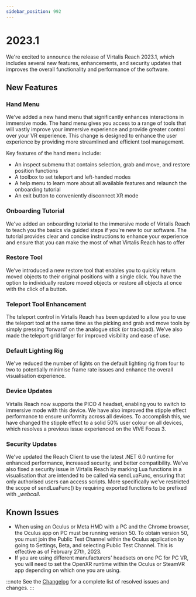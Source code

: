 ```yaml
---
sidebar_position: 992
---
```


# 2023.1

We're excited to announce the release of Virtalis Reach 2023.1, which includes several new features, enhancements, and security updates that improves the overall functionality and performance of the software. 

## New Features

### Hand Menu 

We’ve added a new hand menu that significantly enhances interactions in immersive mode. The hand menu gives you access to a range of tools that will vastly improve your immersive experience and provide greater control over your VR experience. This change is designed to enhance the user experience by providing more streamlined and efficient tool management.

Key features of the hand menu include:

- An inspect submenu that contains selection, grab and move, and restore position functions
- A toolbox to set teleport and left-handed modes
- A help menu to learn more about all available features and relaunch the onboarding tutorial
- An exit button to conveniently disconnect XR mode

### Onboarding Tutorial 

We've added an onboarding tutorial to the immersive mode of Virtalis Reach to teach you the basics via guided steps if you're new to our software. The tutorial provides clear and concise instructions to enhance your experience and ensure that you can make the most of what Virtalis Reach has to offer

### Restore Tool 

We’ve introduced a new restore tool that enables you to quickly return moved objects to their original positions with a single click. You have the option to individually restore moved objects or restore all objects at once with the click of a button.

### Teleport Tool Enhancement 

The teleport control in Virtalis Reach has been updated to allow you to use the teleport tool at the same time as the picking and grab and move tools by simply pressing ‘forward' on the analogue stick (or trackpad). We’ve also made the teleport grid larger for improved visibility and ease of use.

### Default Lighting Rig  

We've reduced the number of lights on the default lighting rig from four to two to potentially minimise frame rate issues and enhance the overall visualisation experience. 

### Device Updates 

Virtalis Reach now supports the PICO 4 headset, enabling you to switch to immersive mode with this device. We have also improved the stipple effect performance to ensure uniformity across all devices. To accomplish this, we have changed the stipple effect to a solid 50% user colour on all devices, which resolves a previous issue experienced on the VIVE Focus 3.

### Security Updates 

We've updated the Reach Client to use the latest .NET 6.0 runtime for enhanced performance, increased security, and better compatibility. We've also fixed a security issue in Virtalis Reach by marking Lua functions in a visualisation that are intended to be called via sendLuaFunc, ensuring that only authorised users can access scripts. More specifically we’ve restricted the scope of sendLuaFunc() by requiring exported functions to be prefixed with __webcall_.

## Known Issues

- When using an Oculus or Meta HMD with a PC and the Chrome browser, the Oculus app on PC must be running version 50. To obtain version 50, you must join the Public Test Channel within the Oculus application by going to Settings, Beta, and selecting Public Test Channel. This is effective as of February 27th, 2023.
- If you are using different manufacturers' headsets on one PC for PC VR, you will need to set the OpenXR runtime within the Oculus or SteamVR app depending on which one you are using.

:::note
See the [Changelog](../../changelogs/virtalis-hub-and-web-viewer#20231) for a complete list of resolved issues and changes.
:::
